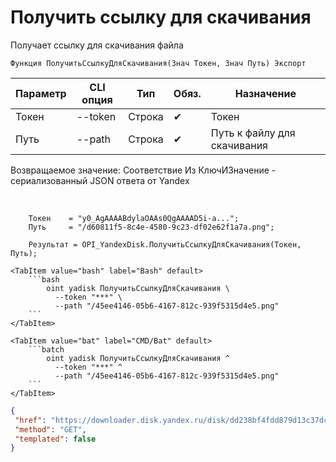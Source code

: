 ﻿---
sidebar_position: 6
---


# Получить ссылку для скачивания
 Получает ссылку для скачивания файла



`Функция ПолучитьСсылкуДляСкачивания(Знач Токен, Знач Путь) Экспорт`

  | Параметр | CLI опция | Тип | Обяз. | Назначение |
  |-|-|-|-|-|
  | Токен | --token | Строка | &#x2714; | Токен |
  | Путь | --path | Строка | &#x2714; | Путь к файлу для скачивания |

  
  Возвращаемое значение:   Соответствие Из КлючИЗначение - сериализованный JSON ответа от Yandex

<br/>




```bsl title="Пример использования для 1С:Предприятие/OneScript"
    Токен    = "y0_AgAAAABdylaOAAs0QgAAAAD5i-a...";
    Путь     = "/d60811f5-8c4e-4580-9c23-df02e62f1a7a.png";

    Результат = OPI_YandexDisk.ПолучитьСсылкуДляСкачивания(Токен, Путь);
```
    

 <Tabs>
  
    <TabItem value="bash" label="Bash" default>
        ```bash
            oint yadisk ПолучитьСсылкуДляСкачивания \
              --token "***" \
              --path "/45ee4146-05b6-4167-812c-939f5315d4e5.png"
        ```
    </TabItem>
  
    <TabItem value="bat" label="CMD/Bat" default>
        ```batch
            oint yadisk ПолучитьСсылкуДляСкачивания ^
              --token "***" ^
              --path "/45ee4146-05b6-4167-812c-939f5315d4e5.png"
        ```
    </TabItem>
</Tabs>


```json title="Результат"
{
 "href": "https://downloader.disk.yandex.ru/disk/dd238bf4fdd879d13c37dc6b404e14c84ab2186704d640ce6e8213a30318e641/6705a64e/gwThwhLBKYvLhQCNnqAHirWAoEC4dKsPFFzSTeWuFK5ceIUkIDC7fKzI6e0Ic1rFWZAX7ZAMHvmKl9PvgqcSEQ%3D%3D?uid=1573541518&filename=6605347b-a937-40bd-9d48-b1d480048e0d.png&disposition=attachment&hash=&limit=0&content_type=multipart&owner_uid=1573541518&fsize=2114023&hid=03d7263840468e281bd0b238a26e7d0d&media_type=image&tknv=v2&etag=9e0176f87f6565a22f78e0f9b39a4d78",
 "method": "GET",
 "templated": false
}
```
